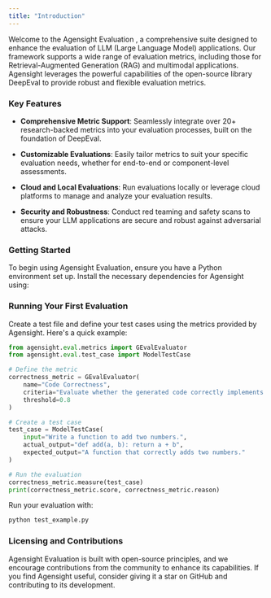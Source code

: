 ```yaml
---
title: "Introduction"
---
```


Welcome to the Agensight Evaluation , a comprehensive suite designed to enhance the evaluation of LLM (Large Language Model) applications. Our framework supports a wide range of evaluation metrics, including those for Retrieval-Augmented Generation (RAG) and multimodal applications. Agensight leverages the powerful capabilities of the open-source library DeepEval to provide robust and flexible evaluation metrics.

### **Key Features**

- **Comprehensive Metric Support**: Seamlessly integrate over 20\+ research-backed metrics into your evaluation processes, built on the foundation of DeepEval.


- **Customizable Evaluations**: Easily tailor metrics to suit your specific evaluation needs, whether for end-to-end or component-level assessments.


- **Cloud and Local Evaluations**: Run evaluations locally or leverage cloud platforms to manage and analyze your evaluation results.


- **Security and Robustness**: Conduct red teaming and safety scans to ensure your LLM applications are secure and robust against adversarial attacks.

### **Getting Started**

To begin using Agensight Evaluation, ensure you have a Python environment set up. Install the necessary dependencies for Agensight using:

### **Running Your First Evaluation**

Create a test file and define your test cases using the metrics provided by Agensight. Here's a quick example:

```python
from agensight.eval.metrics import GEvalEvaluator
from agensight.eval.test_case import ModelTestCase

# Define the metric
correctness_metric = GEvalEvaluator(
    name="Code Correctness",
    criteria="Evaluate whether the generated code correctly implements the specified requirements.",
    threshold=0.8
)

# Create a test case
test_case = ModelTestCase(
    input="Write a function to add two numbers.",
    actual_output="def add(a, b): return a + b",
    expected_output="A function that correctly adds two numbers."
)

# Run the evaluation
correctness_metric.measure(test_case)
print(correctness_metric.score, correctness_metric.reason)
```

Run your evaluation with:

```bash
python test_example.py
```

### **Licensing and Contributions**

Agensight Evaluation is built with open-source principles, and we encourage contributions from the community to enhance its capabilities. If you find Agensight useful, consider giving it a star on GitHub and contributing to its development.